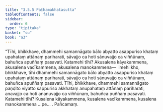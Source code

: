 ```yaml
---
title: "3.5.5 Paṭhamakhatasutta"
tableOfContents: false
sidebar:
  order: 6
type: "tipitaka"
basket: "su"
book: "a3"
---
```



<DynamicBreadcrumb />

<Division number="151" book="a3">

<Paragraph number="1075" book="a3">
“Tīhi, bhikkhave, dhammehi samannāgato bālo abyatto asappuriso khataṃ upahataṃ attānaṃ pariharati, sāvajjo ca hoti sānuvajjo ca viññūnaṃ, bahuñca apuññaṃ pasavati. Katamehi tīhi? Akusalena kāyakammena, akusalena vacīkammena, akusalena manokammena—  imehi kho, bhikkhave, tīhi dhammehi samannāgato bālo abyatto asappuriso khataṃ upahataṃ attānaṃ pariharati, sāvajjo ca hoti sānuvajjo ca viññūnaṃ, bahuñca apuññaṃ pasavati.
</Paragraph>

<Paragraph number="1076" book="a3">
Tīhi, bhikkhave, dhammehi samannāgato paṇḍito viyatto sappuriso akkhataṃ anupahataṃ attānaṃ pariharati, anavajjo ca hoti ananuvajjo ca viññūnaṃ, bahuñca puññaṃ pasavati. Katamehi tīhi? Kusalena kāyakammena, kusalena vacīkammena, kusalena manokammena …pe… .

</Paragraph>
</Division>

<Paragraph number="1077" type="center" book="a3">
Pañcamaṃ.
</Paragraph>